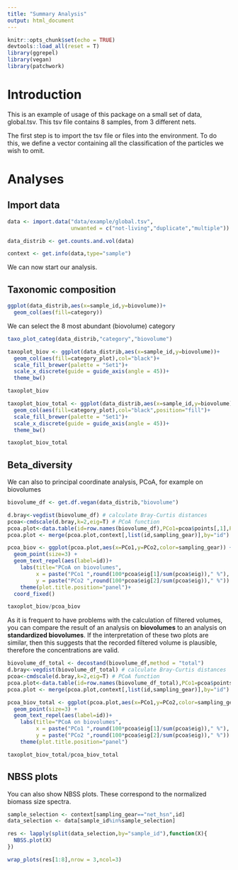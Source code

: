 ```yaml
---
title: "Summary Analysis"
output: html_document
---
```


```r
knitr::opts_chunk$set(echo = TRUE)
devtools::load_all(reset = T)
library(ggrepel)
library(vegan)
library(patchwork)
```

# Introduction


This is an example of usage of this package on a small set of data, global.tsv. This tsv file contains 8 samples, from 3 different nets. 

The first step is to import the tsv file or files into the environment. To do this, we define a vector containing all the classification of the particles we wish to omit.

# Analyses

## Import data

```r
data <- import.data("data/example/global.tsv",
                    unwanted = c("not-living","duplicate","multiple"))

data_distrib <- get.counts.and.vol(data)

context <- get.info(data,type="sample")
```

We can now start our analysis. 

## Taxonomic composition

```r
ggplot(data_distrib,aes(x=sample_id,y=biovolume))+
  geom_col(aes(fill=category))
```

We can select the 8 most abundant (biovolume) category
 
```r
taxo_plot_categ(data_distrib,"category","biovolume")

taxoplot_biov <- ggplot(data_distrib,aes(x=sample_id,y=biovolume))+
  geom_col(aes(fill=category_plot),col="black")+
  scale_fill_brewer(palette = "Set1")+
  scale_x_discrete(guide = guide_axis(angle = 45))+
  theme_bw()

taxoplot_biov
```

```r
taxoplot_biov_total <- ggplot(data_distrib,aes(x=sample_id,y=biovolume))+
  geom_col(aes(fill=category_plot),col="black",position="fill")+
  scale_fill_brewer(palette = "Set1")+
  scale_x_discrete(guide = guide_axis(angle = 45))+
  theme_bw()

taxoplot_biov_total
```

## Beta_diversity

We can also to principal coordinate analysis, PCoA, for example on biovolumes

```r
biovolume_df <- get.df.vegan(data_distrib,"biovolume")

d.bray<-vegdist(biovolume_df) # calculate Bray-Curtis distances
pcoa<-cmdscale(d.bray,k=2,eig=T) # PCoA function
pcoa.plot<-data.table(id=row.names(biovolume_df),PCo1=pcoa$points[,1],PCo2=pcoa$points[,2])
pcoa.plot <- merge(pcoa.plot,context[,list(id,sampling_gear)],by="id")

pcoa_biov <- ggplot(pcoa.plot,aes(x=PCo1,y=PCo2,color=sampling_gear)) +
  geom_point(size=3) +
  geom_text_repel(aes(label=id))+
    labs(title="PCoA on biovolumes",
         x = paste("PCo1 ",round(100*pcoa$eig[1]/sum(pcoa$eig))," %"), # percentage explained by the first component
         y = paste("PCo2 ",round(100*pcoa$eig[2]/sum(pcoa$eig))," %"))  +
    theme(plot.title.position="panel")+
  coord_fixed()

taxoplot_biov/pcoa_biov
```

As it is frequent to have problems with the calculation of filtered volumes, you can compare the result of an analysis on **biovolumes** to an analysis on **standardized biovolumes**. If the interpretation of these two plots are similar, then this suggests that the recorded filtered volume is plausible, therefore the concentrations are valid.

```r
biovolume_df_total <- decostand(biovolume_df,method = "total")
d.bray<-vegdist(biovolume_df_total) # calculate Bray-Curtis distances
pcoa<-cmdscale(d.bray,k=2,eig=T) # PCoA function
pcoa.plot<-data.table(id=row.names(biovolume_df_total),PCo1=pcoa$points[,1],PCo2=pcoa$points[,2])
pcoa.plot <- merge(pcoa.plot,context[,list(id,sampling_gear)],by="id")

pcoa_biov_total <- ggplot(pcoa.plot,aes(x=PCo1,y=PCo2,color=sampling_gear)) +
  geom_point(size=3) +
  geom_text_repel(aes(label=id))+
    labs(title="PCoA on biovolumes",
         x = paste("PCo1 ",round(100*pcoa$eig[1]/sum(pcoa$eig))," %"), # percentage explained by the first component
         y = paste("PCo2 ",round(100*pcoa$eig[2]/sum(pcoa$eig))," %"))  +
    theme(plot.title.position="panel")

taxoplot_biov_total/pcoa_biov_total
```

## NBSS plots

You can also show NBSS plots. These correspond to the normalized biomass size spectra.

```r

sample_selection <- context[sampling_gear=="net_hsn",id]
data_selection <- data[sample_id%in%sample_selection]

res <- lapply(split(data_selection,by="sample_id"),function(X){
  NBSS.plot(X)
})

wrap_plots(res[1:8],nrow = 3,ncol=3)

```


